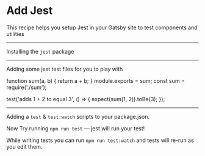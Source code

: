 # Add Jest

This recipe helps you setup Jest in your Gatsby site to test components and utilities

<Config
  name="gasbyjs/add-jest"
/>

---

Installing the `jest` package

<NPMPackage name="jest" dev={true} />

---

<Meta stepType="example" />

Adding some jest test files for you to play with

<File path="src/jest-example/sum.js">
function sum(a, b) {
  return a + b;
}
module.exports = sum;
</File>

<File path="src/jest-example/sum.test.js">
const sum = require('./sum');

test('adds 1 + 2 to equal 3', () => {
  expect(sum(1, 2)).toBe(3);
});
</File>

---

Adding a `test` & `test:watch` scripts to your package.json.

Now Try running `npm run test` — jest will run your test!

While writing tests you can run `npm run test:watch` and tests will re-run
as you edit them.

<SetNpmScript
  name="test"
  command="jest"
/>

<SetNpmScript
  name="test:watch"
  command="jest --watch"
/>

